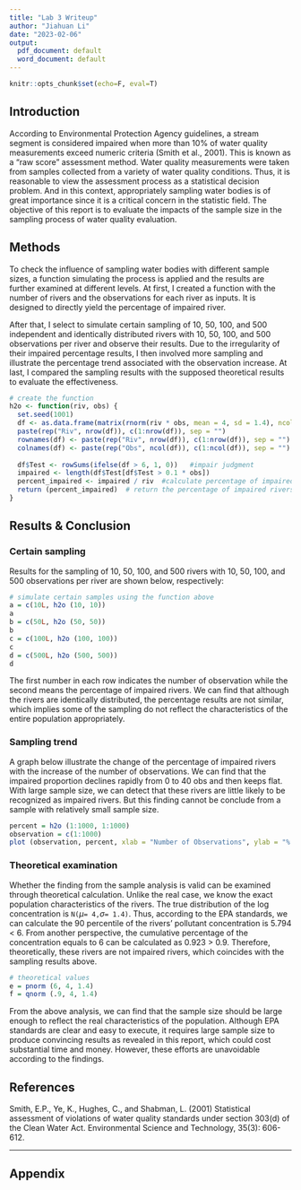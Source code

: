 ```yaml
---
title: "Lab 3 Writeup"
author: "Jiahuan Li"
date: "2023-02-06"
output:
  pdf_document: default
  word_document: default
---
```


```r
knitr::opts_chunk$set(echo=F, eval=T)
```

## Introduction

```{=html}
<!-- 1-2 paragraphs 
Write a brief Introduction to your report that articulates the problem – appropriately sampling water bodies – and its importance. End the Introduction with the objectives of your report or questions to which you are going to provide answers. -->
```
According to Environmental Protection Agency guidelines, a stream segment is considered impaired when more than 10% of water quality measurements exceed numeric criteria (Smith et al., 2001). This is known as a "raw score" assessment method. Water quality measurements were taken from samples collected from a variety of water quality conditions. Thus, it is reasonable to view the assessment process as a statistical decision problem. And in this context, appropriately sampling water bodies is of great importance since it is a critical concern in the statistic field. The objective of this report is to evaluate the impacts of the sample size in the sampling process of water quality evaluation.

## Methods

```{=html}
<!-- 1-2 paragraphs 
Clearly explain the process of your analysis - what did you do from the simulation of water samples to figuring out whether the EPA’s standards are appropriate or not.-->
```
To check the influence of sampling water bodies with different sample sizes, a function simulating the process is applied and the results are further examined at different levels. At first, I created a function with the number of rivers and the observations for each river as inputs. It is designed to directly yield the percentage of impaired river.

After that, I select to simulate certain sampling of 10, 50, 100, and 500 independent and identically distributed rivers with 10, 50, 100, and 500 observations per river and observe their results. Due to the irregularity of their impaired percentage results, I then involved more sampling and illustrate the percentage trend associated with the observation increase. At last, I compared the sampling results with the supposed theoretical results to evaluate the effectiveness.

```r
# create the function
h2o <- function(riv, obs) {
  set.seed(1001)
  df <- as.data.frame(matrix(rnorm(riv * obs, mean = 4, sd = 1.4), ncol = obs))
  paste(rep("Riv", nrow(df)), c(1:nrow(df)), sep = "")
  rownames(df) <- paste(rep("Riv", nrow(df)), c(1:nrow(df)), sep = "")
  colnames(df) <- paste(rep("Obs", ncol(df)), c(1:ncol(df)), sep = "")
  
  df$Test <- rowSums(ifelse(df > 6, 1, 0))   #impair judgment
  impaired <- length(df$Test[df$Test > 0.1 * obs])
  percent_impaired <- impaired / riv  #calculate percentage of impaired rivers
  return (percent_impaired)  # return the percentage of impaired rivers
}
```

## Results & Conclusion

```{=html}
<!-- 3-4 paragraphs 
Discuss your results and any patterns that you detected in the relationship between numbers of observations or rivers sampled and the proportion of impaired water bodies. Include a graph(s) that clearly presents your results. The graph(s) should consist of the ‘%
of Impaired Rivers’ on the y-axis and the ‘Number of Observations’ on the x-axis to demonstrate potential changes in results with sampling for a given number of rivers. The graph could be replicated for different numbers of rivers. Then, discuss what your results mean for decisions being taken about whether a water body is impaired or not. What are the strengths or weaknesses of the EPA standards? How would you suggest that the EPA sample rivers in the future? -->
```
### Certain sampling

Results for the sampling of 10, 50, 100, and 500 rivers with 10, 50, 100, and 500 observations per river are shown below, respectively:

```r
# simulate certain samples using the function above
a = c(10L, h2o (10, 10))
a
b = c(50L, h2o (50, 50))
b
c = c(100L, h2o (100, 100))
c
d = c(500L, h2o (500, 500))
d
```

The first number in each row indicates the number of observation while the second means the percentage of impaired rivers. We can find that although the rivers are identically distributed, the percentage results are not similar, which implies some of the sampling do not reflect the characteristics of the entire population appropriately.

### Sampling trend

A graph below illustrate the change of the percentage of impaired rivers with the increase of the number of observations. We can find that the impaired proportion declines rapidly from 0 to 40 obs and then keeps flat. With large sample size, we can detect that these rivers are little likely to be recognized as impaired rivers. But this finding cannot be conclude from a sample with relatively small sample size.

```r
percent = h2o (1:1000, 1:1000)
observation = c(1:1000)
plot (observation, percent, xlab = "Number of Observations", ylab = "% of Impaired Rivers")
```

### Theoretical examination

Whether the finding from the sample analysis is valid can be examined through theoretical calculation. Unlike the real case, we know the exact population characteristics of the rivers. The true distribution of the log concentration is `N(`$\mu$`= 4,`$\sigma$`= 1.4)`. Thus, according to the EPA standards, we can calculate the 90 percentile of the rivers' pollutant concentration is 5.794 \< 6. From another perspective, the cumulative percentage of the concentration equals to 6 can be calculated as 0.923 \> 0.9. Therefore, theoretically, these rivers are not impaired rivers, which coincides with the sampling results above.

```r
# theoretical values
e = pnorm (6, 4, 1.4)
f = qnorm (.9, 4, 1.4)
```

From the above analysis, we can find that the sample size should be large enough to reflect the real characteristics of the population. Although EPA standards are clear and easy to execute, it requires large sample size to produce convincing results as revealed in this report, which could cost substantial time and money. However, these efforts are unavoidable according to the findings.

## References

Smith, E.P., Ye, K., Hughes, C., and Shabman, L. (2001) Statistical assessment of violations of water quality standards under section 303(d) of the Clean Water Act. Environmental Science and Technology, 35(3): 606-612.

------------------------------------------------------------------------

```{=html}
<!-- You don't need to do anything below this line. The Appendix will create
itself. -->
```
## Appendix

```r

```

